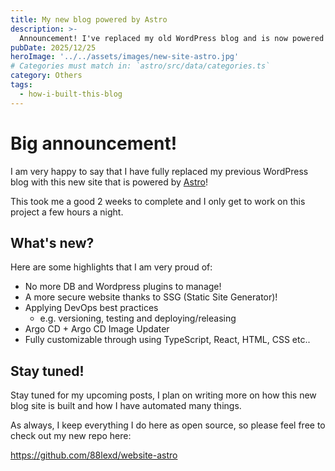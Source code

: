 ```yaml
---
title: My new blog powered by Astro
description: >-
  Announcement! I've replaced my old WordPress blog and is now powered by Astro!
pubDate: 2025/12/25
heroImage: '../../assets/images/new-site-astro.jpg'
# Categories must match in: `astro/src/data/categories.ts`
category: Others
tags:
  - how-i-built-this-blog
---
```


# Big announcement!
I am very happy to say that I have fully replaced my previous WordPress blog with this new site that is powered by [Astro](https://astro.build)!

This took me a good 2 weeks to complete and I only get to work on this project a few hours a night.

## What's new?
Here are some highlights that I am very proud of:
- No more DB and Wordpress plugins to manage!
- A more secure website thanks to SSG (Static Site Generator)!
- Applying DevOps best practices
  - e.g. versioning, testing and deploying/releasing
- Argo CD + Argo CD Image Updater
- Fully customizable through using TypeScript, React, HTML, CSS etc..

## Stay tuned!
Stay tuned for my upcoming posts, I plan on writing more on how this new blog site is built and how I have automated many things.

As always, I keep everything I do here as open source, so please feel free to check out my new repo here:

https://github.com/88lexd/website-astro

